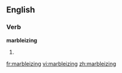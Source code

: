 ==English==

===Verb===
'''marbleizing'''

# {{present participle of|[[marbleize]]}}

[[fr:marbleizing]]
[[vi:marbleizing]]
[[zh:marbleizing]]